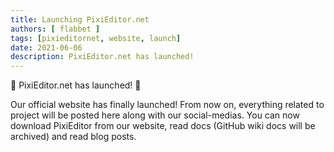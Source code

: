 ```yaml
---
title: Launching PixiEditor.net
authors: [ flabbet ] 
tags: [pixieditornet, website, launch]
date: 2021-06-06
description: PixiEditor.net has launched!
---
```


🎉 PixiEditor.net has launched! 🎉

Our official website has finally launched! From now on, everything related to project will be posted here along with our social-medias.
You can now download PixiEditor from our website, read docs (GitHub wiki docs will be archived) and read blog posts.